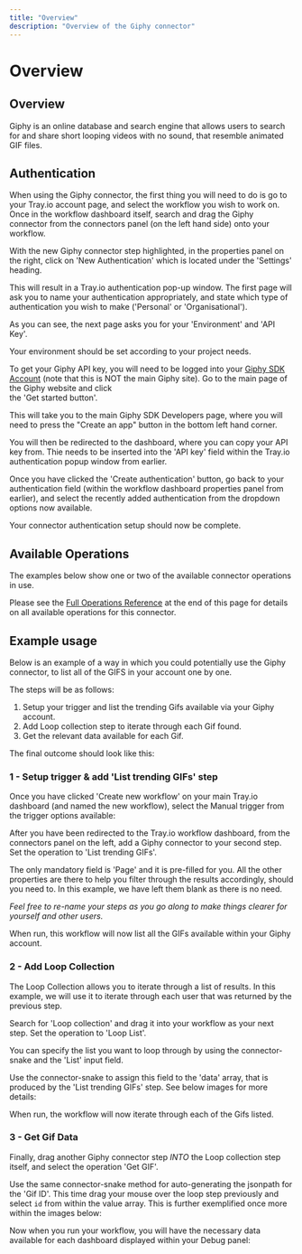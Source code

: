 ```yaml
---
title: "Overview"
description: "Overview of the Giphy connector"
---
```


# Overview

## Overview

Giphy is an online database and search engine that allows users to search for and share short looping videos with no sound, that resemble animated GIF files.

## Authentication

When using the Giphy connector, the first thing you will need to do is go to your Tray.io account page, and select the workflow you wish to work on. Once in the workflow dashboard itself, search and drag the Giphy connector from the connectors panel (on the left hand side) onto your workflow.

With the new Giphy connector step highlighted, in the properties panel on the right, click on 'New Authentication' which is located under the 'Settings' heading.

This will result in a Tray.io authentication pop-up window. The first page will ask you to name your authentication appropriately, and state which type of authentication you wish to make ('Personal' or 'Organisational').

As you can see, the next page asks you for your 'Environment' and 'API Key'.

Your environment should be set according to your project needs.

To get your Giphy API key, you will need to be logged into your [ Giphy SDK Account](https://developers.giphy.com/) (note that this is NOT the main Giphy site). Go to the main page of the Giphy website and click<br/>the 'Get started button'.

This will take you to the main Giphy SDK Developers page, where you will need to press the "Create an app" button in the bottom left hand corner.

You will then be redirected to the dashboard, where you can copy your API key from. Thie needs to be inserted into the 'API key' field within the Tray.io authentication popup window from earlier.

Once you have clicked the 'Create authentication' button, go back to your authentication field (within the workflow dashboard properties panel from earlier), and select the recently added authentication from the dropdown options now available.

Your connector authentication setup should now be complete.

## Available Operations

The examples below show one or two of the available connector operations in use.

Please see the [Full Operations Reference](#operationsFull) at the end of this page for details on all available operations for this connector.

## Example usage

Below is an example of a way in which you could potentially use the Giphy connector, to list all of the GIFS in your account one by one.

The steps will be as follows:

1. Setup your trigger and list the trending Gifs available via your Giphy account.
2. Add Loop collection step to iterate through each Gif found.
3. Get the relevant data available for each Gif.

The final outcome should look like this:

### 1 - Setup trigger & add 'List trending GIFs' step

Once you have clicked 'Create new workflow' on your main Tray.io dashboard (and named the new workflow), select the Manual trigger from the trigger options available:

After you have been redirected to the Tray.io workflow dashboard, from the connectors panel on the left, add a Giphy connector to your second step. Set the operation to 'List trending GIFs'.

The only mandatory field is 'Page' and it is pre-filled for you. All the other properties are there to help you filter through the results accordingly, should you need to. In this example, we have left them blank as there is no need.

*Feel free to re-name your steps as you go along to make things clearer for yourself and other users.*

When run, this workflow will now list all the GIFs available within your Giphy account.

### 2 - Add Loop Collection

The Loop Collection allows you to iterate through a list of results. In this example, we will use it to iterate through each user that was returned by the previous step.

Search for 'Loop collection' and drag it into your workflow as your next step. Set the operation to 'Loop List'.

You can specify the list you want to loop through by using the connector-snake and the 'List' input field.

Use the connector-snake to assign this field to the 'data' array, that is produced by the 'List trending GIFs' step. See below images for more details:

When run, the workflow will now iterate through each of the Gifs listed.

### 3 - Get Gif Data

Finally, drag another Giphy connector step *INTO* the Loop collection step itself, and select the operation 'Get GIF'.

Use the same connector-snake method for auto-generating the jsonpath for the 'Gif ID'. This time drag your mouse over the loop step previously and select `id` from within the value array. This is further exemplified once more within the images below:

Now when you run your workflow, you will have the necessary data available for each dashboard displayed within your Debug panel:
